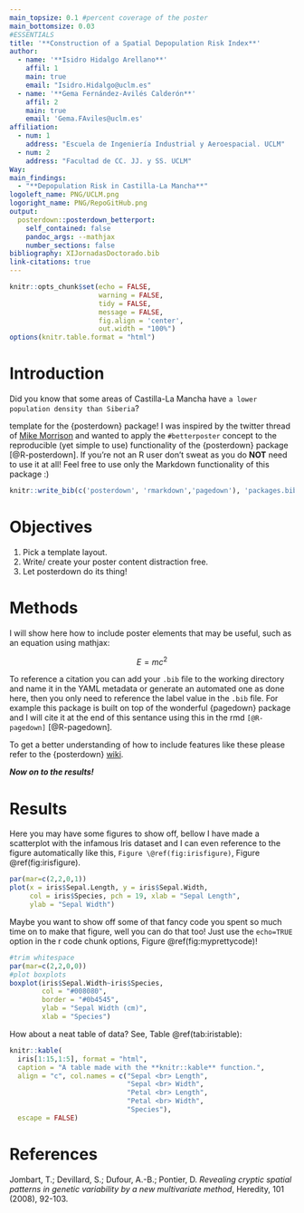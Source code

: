 ```yaml
---
main_topsize: 0.1 #percent coverage of the poster
main_bottomsize: 0.03
#ESSENTIALS
title: '**Construction of a Spatial Depopulation Risk Index**'
author:
  - name: '**Isidro Hidalgo Arellano**'
    affil: 1
    main: true
    email: "Isidro.Hidalgo@uclm.es"
  - name: '**Gema Fernández-Avilés Calderón**'
    affil: 2
    main: true
    email: 'Gema.FAviles@uclm.es'
affiliation:
  - num: 1
    address: "Escuela de Ingeniería Industrial y Aeroespacial. UCLM"
  - num: 2
    address: "Facultad de CC. JJ. y SS. UCLM"
Way:
main_findings:
  - "**Depopulation Risk in Castilla-La Mancha**"
logoleft_name: PNG/UCLM.png
logoright_name: PNG/RepoGitHub.png
output: 
  posterdown::posterdown_betterport:
    self_contained: false
    pandoc_args: --mathjax
    number_sections: false
bibliography: XIJornadasDoctorado.bib
link-citations: true
---
```


```r
knitr::opts_chunk$set(echo = FALSE,
                      warning = FALSE,
                      tidy = FALSE,
                      message = FALSE,
                      fig.align = 'center',
                      out.width = "100%")
options(knitr.table.format = "html") 
```

# Introduction

Did you know that some areas of Castilla-La Mancha have `a lower population density than Siberia`?



template for the {posterdown} package! I was inspired by the twitter thread of [Mike Morrison](https://mobile.twitter.com/mikemorrison/status/1110191245035479041) and wanted to apply the `#betterposter` concept to the reproducible (yet simple to use) functionality of the {posterdown} package [@R-posterdown]. If you're not an R user don't sweat as you do **NOT** need to use it at all! Feel free to use only the Markdown functionality of this package :)

```r
knitr::write_bib(c('posterdown', 'rmarkdown','pagedown'), 'packages.bib')
```

# Objectives

1.  Pick a template layout.
2.  Write/ create your poster content distraction free.
3.  Let posterdown do its thing!

# Methods

I will show here how to include poster elements that may be useful, such as an equation using mathjax:

$$
E = mc^2
$$

To reference a citation you can add your `.bib` file to the working directory and name it in the YAML metadata or generate an automated one as done here, then you only need to reference the label value in the `.bib` file. For example this package is built on top of the wonderful {pagedown} package and I will cite it at the end of this sentance using this in the rmd `[@R-pagedown]` [@R-pagedown].

To get a better understanding of how to include features like these please refer to the {posterdown} [wiki](https://github.com/posterdown/wiki).

***Now on to the results!***

# Results

Here you may have some figures to show off, bellow I have made a scatterplot with the infamous Iris dataset and I can even reference to the figure automatically like this, `Figure \@ref(fig:irisfigure)`, Figure \@ref(fig:irisfigure).

```r
par(mar=c(2,2,0,1))
plot(x = iris$Sepal.Length, y = iris$Sepal.Width,
     col = iris$Species, pch = 19, xlab = "Sepal Length",
     ylab = "Sepal Width")
```

Maybe you want to show off some of that fancy code you spent so much time on to make that figure, well you can do that too! Just use the `echo=TRUE` option in the r code chunk options, Figure \@ref(fig:myprettycode)!

```r
#trim whitespace
par(mar=c(2,2,0,0))
#plot boxplots
boxplot(iris$Sepal.Width~iris$Species,
        col = "#008080", 
        border = "#0b4545",
        ylab = "Sepal Width (cm)",
        xlab = "Species")
```

How about a neat table of data? See, Table \@ref(tab:iristable):

```r
knitr::kable(
  iris[1:15,1:5], format = "html",
  caption = "A table made with the **knitr::kable** function.",
  align = "c", col.names = c("Sepal <br> Length",
                             "Sepal <br> Width",
                             "Petal <br> Length",
                             "Petal <br> Width",
                             "Species"),
  escape = FALSE)
```

# References

Jombart,
T.; Devillard, S.; Dufour, A.-B.; Pontier, D. *Revealing cryptic spatial patterns in genetic variability by a new
multivariate method*, Heredity, 101 (2008), 92-103.

